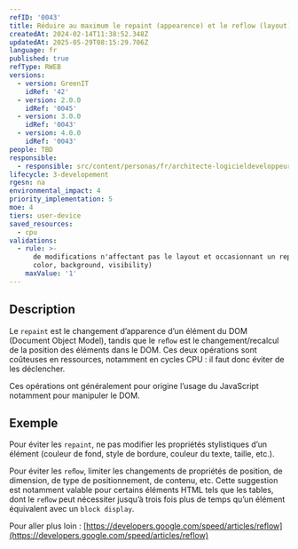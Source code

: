 ```yaml
---
refID: '0043'
title: Réduire au maximum le repaint (appearence) et le reflow (layout)
createdAt: 2024-02-14T11:38:52.348Z
updatedAt: 2025-05-29T08:15:29.706Z
language: fr
published: true
refType: RWEB
versions:
  - version: GreenIT
    idRef: '42'
  - version: 2.0.0
    idRef: '0045'
  - version: 3.0.0
    idRef: '0043'
  - version: 4.0.0
    idRef: '0043'
people: TBD
responsible:
  - responsible: src/content/personas/fr/architecte-logicieldeveloppeur.mdx
lifecycle: 3-developement
rgesn: na
environmental_impact: 4
priority_implementation: 5
moe: 4
tiers: user-device
saved_resources:
  - cpu
validations:
  - rule: >-
      de modifications n'affectant pas le layout et occasionnant un repaint (ex:
      color, background, visibility)
    maxValue: '1'
---
```


## Description

Le `repaint` est le changement d’apparence d’un élément du DOM (Document Object Model), tandis que le `reﬂow` est le changement/recalcul de la position des éléments dans le DOM. Ces deux opérations sont coûteuses en ressources, notamment en cycles CPU : il faut donc éviter de les déclencher.

Ces opérations ont généralement pour origine l’usage du JavaScript notamment pour manipuler le DOM. 

## Exemple

Pour éviter les `repaint`, ne pas modifier les propriétés stylistiques d’un élément (couleur de fond, style de bordure, couleur du texte, taille, etc.).

Pour éviter les `reﬂow`, limiter les changements de propriétés de position, de dimension, de type de positionnement, de contenu, etc. Cette suggestion est notamment valable pour certains éléments HTML tels que les tables, dont le `reﬂow` peut nécessiter jusqu’à trois fois plus de temps qu’un élément équivalent avec un `block display`.

Pour aller plus loin : [https://developers.google.com/speed/articles/reflow](https://developers.google.com/speed/articles/reflow)
